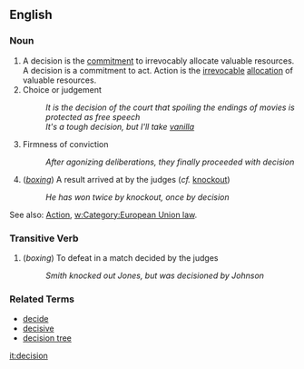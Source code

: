 == English ==

=== Noun ===


# A decision is the [[commitment]] to irrevocably allocate valuable resources. A decision is a commitment to act. Action is the [[irrevocable]] [[allocation]] of valuable resources.
# Choice or judgement
#: ''It is the decision of the court that spoiling the endings of movies is protected as free speech''
#: ''It's a tough decision, but I'll take [[vanilla]]''
# Firmness of conviction
#: ''After agonizing deliberations, they finally proceeded with decision''
# (''[[boxing]]'') A result arrived at by the judges (''cf.'' [[knockout]])
#: ''He has won twice by knockout, once by decision''

See also: [[Action]], [[w:Category:European Union law]].

=== Transitive Verb ===

# (''boxing'') To defeat in a match decided by the judges
#: ''Smith knocked out Jones, but was decisioned by Johnson''

=== Related Terms ===

*[[decide]]
*[[decisive]]
*[[decision tree]]

[[it:decision]]